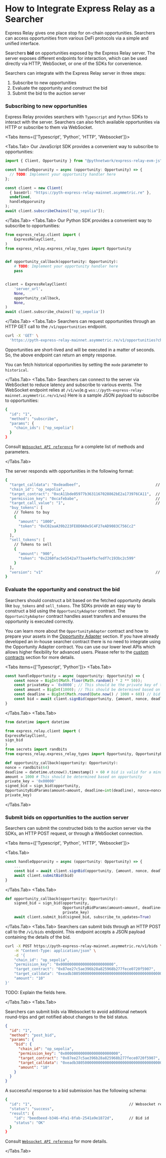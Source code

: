 
# How to Integrate Express Relay as a Searcher

Express Relay gives one place stop for on-chain opportunities. Searchers can access opportunities from various DeFi protocols via a simple and unified interface.

Searchers **bid** on opportunities exposed by the Express Relay server.
The server exposes different endpoints for interaction, which can be used directly via HTTP, WebSocket, or one of the SDKs for convenience.

Searchers can integrate with the Express Relay server in three steps:

1. Subscribe to new opportunities
2. Evaluate the opportunity and construct the bid
3. Submit the bid to the auction server

<Steps>

### Subscribing to new opportunities

Express Relay provides searchers with `Typescript` and `Python` SDKs to interact with the server. 
Searchers can also fetch available opportunities via HTTP or subscribe to them via WebSocket.

<Tabs items={['Typescript', 'Python', 'HTTP', 'Websocket']}>

<Tabs.Tab>
Our JavaScript SDK provides a convenient way to subscribe to opportunities:

```typescript
import { Client, Opportunity } from "@pythnetwork/express-relay-evm-js";

const handleOpporunity = async (opportunity: Opportunity) => {
  // TODO: Implement your opportunity handler here
};

const client = new Client(
  { baseUrl: "https://pyth-express-relay-mainnet.asymmetric.re" },
  undefined,
  handleOpporunity
);
await client.subscribeChains(["op_sepolia"]);
```

</Tabs.Tab>
<Tabs.Tab>
    Our Python SDK provides a convenient way to subscribe to opportunities:

```python copy
from express_relay.client import (
    ExpressRelayClient,
)
from express_relay.express_relay_types import Opportunity


def opportunity_callback(opportunity: Opportunity):
    # TODO: Implement your opportunity handler here
    pass


client = ExpressRelayClient(
    'server_url',
    None,
    opportunity_callback,
    None,
)
await client.subscribe_chains(['op_sepolia'])
```

</Tabs.Tab>
<Tabs.Tab>
Searchers can request opportunities through an HTTP GET call to the `/v1/opportunities` endpoint.

```bash copy
curl -X 'GET' \
  'https://pyth-express-relay-mainnet.asymmetric.re/v1/opportunities?chain_id=op_sepolia&mode=live'
```

Opportunities are short-lived and will be executed in a matter of seconds. So, the above endpoint can return an empty response.

You can fetch historical opportunities by setting the `mode` parameter to `historical`.

</Tabs.Tab>
<Tabs.Tab>
Searchers can connect to the server via WebSocket to reduce latency and subscribe to various events. The WebSocket endpoint relies at `/v1/ws`(e.g `wss://pyth-express-relay-mainnet.asymmetric.re/v1/ws`)
Here is a sample JSON payload to subscribe to opportunities:

```bash copy
{
  "id": "1",
  "method": "subscribe",
  "params": {
    "chain_ids": ["op_sepolia"]
  }
}
```

Consult [`Websocket API reference`](./websocket-api-reference.mdx) for a complete list of methods and parameters.

</Tabs.Tab>
</Tabs>

The server responds with opportunities in the following format:

```bash copy
{
  "target_calldata": "0xdeadbeef",                                  // Calldata to execute the opportunity
  "chain_id": "op_sepolia",
  "target_contract": "0xcA11bde05977b3631167028862bE2a173976CA11",  // Protocol contract address to call for execution
  "permission_key": "0xcafebabe",                                   // Permission key required for the liquidation opportunity
  "target_call_value": "1",                                         // Value(in Wei) to send with to the Protocol contract.
  "buy_tokens": [
    // Tokens to buy
    {
      "amount": "1000",
      "token": "0xC02aaA39b223FE8D0A0e5C4F27eAD9083C756Cc2"
    }
  ],
  "sell_tokens": [
    // Tokens to sell
    {
      "amount": "900",
      "token": "0x2260fac5e5542a773aa44fbcfedf7c193bc2c599"
    }
  ],
  "version": "v1"                                                   // Opportunity format version
}
```

### Evaluate the opportunity and construct the bid

Searchers should construct a bit based on the fetched opportunity details like `buy_tokens` and `sell_tokens`.
The SDKs provide an easy way to construct a bid using the `OpportunityAdapter` contract. 
The `OpportunityAdapter` contract handles asset transfers and ensures the opportunity is executed correctly.

You can learn more about the `OpportunityAdapter` contract and how to prepare your assets in the [Opportunity Adapter](./integrate-as-searcher/opportunity-adapter.mdx) section.
If you have already developed an in-house searcher contract there is no need to integrate using the Opportunity Adapter contract.
You can use our lower level APIs which allows higher flexibility for advanced users.
Please refer to the [custom contracts](./custom-contract) section for more details.

<Tabs items={['Typescript', 'Python']}>
<Tabs.Tab>
```typescript copy
const handleOpportunity = async (opportunity: Opportunity) => {
    const nonce = BigInt(Math.floor(Math.random() * 2 ** 50));
    const privateKey = `0x0000`; // This should be the private key of the searcher
    const amount = BigInt(1000); // This should be determined based on opportunity
    const deadline = BigInt(Math.round(Date.now() / 1000 + 60)) // bid is valid for a minute
    const bid = await client.signBid(opportunity, {amount, nonce, deadline},privateKey)
}
```
</Tabs.Tab>
<Tabs.Tab>
```python copy
from datetime import datetime

from express_relay.client import (
ExpressRelayClient,
sign_bid
)
from secrets import randbits
from express_relay.express_relay_types import Opportunity, OpportunityBidParams

def opportunity_callback(opportunity: Opportunity):
nonce = randbits(64)
deadline = datetime.utcnow().timestamp() + 60 # bid is valid for a minute
amount = 1000 # This should be determined based on opportunity
private_key = '0x00000'
signed_bid = sign_bid(opportunity,
OpportunityBidParams(amount=amount, deadline=int(deadline), nonce=nonce),
private_key)

```
</Tabs.Tab>
</Tabs>

### Submit bids on opportunities to the auction server

Searchers can submit the constructed bids to the auction server via the SDKs, an HTTP POST request, or through a WebSocket connection.

<Tabs items={['Typescript', 'Python', 'HTTP', 'Websocket']}>

<Tabs.Tab>
```typescript {4} copy
const handleOpporunity = async (opportunity: Opportunity) => {
    ...
    const bid = await client.signBid(opportunity, {amount, nonce, deadline},privateKey)
    await client.submitBid(bid)
}
```

</Tabs.Tab>
<Tabs.Tab>
```python {5} copy
def opportunity_callback(opportunity: Opportunity):
    signed_bid = sign_bid(opportunity,
                          OpportunityBidParams(amount=amount, deadline=int(deadline), nonce=nonce),
                          private_key)
    await client.submit_bid(signed_bid, subscribe_to_updates=True)
```
</Tabs.Tab>
<Tabs.Tab>
Searchers can submit bids through an HTTP POST call to the `/v1/bids` endpoint. This endpoint accepts a JSON payload containing the details of the bid.

```bash copy
curl -X POST https://pyth-express-relay-mainnet.asymmetric.re/v1/bids \
    -H "Content-Type: application/json" \
    -d '{
    "chain_id": "op_sepolia",
    "permission_key": "0x000000000000000000000000",
    "target_contract": "0x87ee27c5ae396b28a825968b277fece0720f5907",
    "target_calldata": "0xeadb38050000000000000000000000000000000000000000000000000000000000000064",
    "amount": "10"
}'
```

TODO: Explain the fields here.

</Tabs.Tab>
<Tabs.Tab>

Searchers can submit bids via Websocket to avoid additional network round-trips and get notified about changes to the bid status.

```json copy
{
  "id": "1",
  "method": "post_bid",
  "params": {
    "bid": {
      "chain_id": "op_sepolia",
      "permission_key": "0x000000000000000000000000",
      "target_contract": "0x87ee27c5ae396b28a825968b277fece0720f5907",
      "target_calldata": "0xeadb38050000000000000000000000000000000000000000000000000000000000000064",
      "amount": "10"
    }
  }
}
```

A successful response to a bid submission has the following schema:

```bash copy
{
  "id": "1",                                            // Websocket request id
  "status": "success",
  "result": {
    "id": "beedbeed-b346-4fa1-8fab-2541a9e1872d",       // Bid id
    "status": "OK"
  }
}
```

Consult [`Websocket API reference`](./websocket-api-reference.mdx) for more details.

</Tabs.Tab>
</Tabs>
</Steps>
